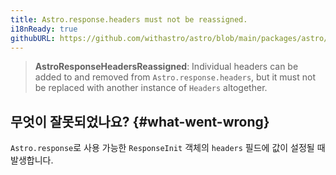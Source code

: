 ```yaml
---
title: Astro.response.headers must not be reassigned.
i18nReady: true
githubURL: https://github.com/withastro/astro/blob/main/packages/astro/src/core/errors/errors-data.ts
---
```


> **AstroResponseHeadersReassigned**: Individual headers can be added to and removed from `Astro.response.headers`, but it must not be replaced with another instance of `Headers` altogether.

## 무엇이 잘못되었나요? \{#what-went-wrong\}

`Astro.response`로 사용 가능한 `ResponseInit` 객체의 `headers` 필드에 값이 설정될 때 발생합니다.